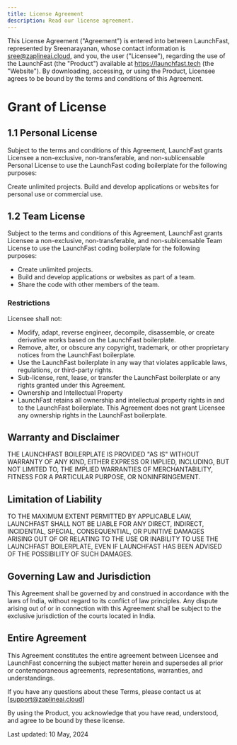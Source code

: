 ```yaml
---
title: License Agreement
description: Read our license agreement.
---
```


This License Agreement ("Agreement") is entered into between LaunchFast, represented by Sreenarayanan, whose contact information is sree@zaplineai.cloud, and you, the user ("Licensee"), regarding the use of the LaunchFast (the "Product") available at https://launchfast.tech (the "Website"). By downloading, accessing, or using the Product, Licensee agrees to be bound by the terms and conditions of this Agreement.


# Grant of License
## 1.1 Personal License

Subject to the terms and conditions of this Agreement, LaunchFast grants Licensee a non-exclusive, non-transferable, and non-sublicensable Personal License to use the LaunchFast coding boilerplate for the following purposes:

Create unlimited projects.
Build and develop applications or websites for personal use or commercial use.

## 1.2 Team License

Subject to the terms and conditions of this Agreement, LaunchFast grants Licensee a non-exclusive, non-transferable, and non-sublicensable Team License to use the LaunchFast coding boilerplate for the following purposes:

- Create unlimited projects.
- Build and develop applications or websites as part of a team.
- Share the code with other members of the team.

### Restrictions
Licensee shall not:

- Modify, adapt, reverse engineer, decompile, disassemble, or create derivative works based on the LaunchFast boilerplate.
- Remove, alter, or obscure any copyright, trademark, or other proprietary notices from the LaunchFast boilerplate.
- Use the LaunchFast boilerplate in any way that violates applicable laws, regulations, or third-party rights.
- Sub-license, rent, lease, or transfer the LaunchFast boilerplate or any rights granted under this Agreement.
- Ownership and Intellectual Property
- LaunchFast retains all ownership and intellectual property rights in and to the LaunchFast boilerplate. This Agreement does not grant Licensee any ownership rights in the LaunchFast boilerplate.

## Warranty and Disclaimer
THE LAUNCHFAST BOILERPLATE IS PROVIDED "AS IS" WITHOUT WARRANTY OF ANY KIND, EITHER EXPRESS OR IMPLIED, INCLUDING, BUT NOT LIMITED TO, THE IMPLIED WARRANTIES OF MERCHANTABILITY, FITNESS FOR A PARTICULAR PURPOSE, OR NONINFRINGEMENT.

## Limitation of Liability
TO THE MAXIMUM EXTENT PERMITTED BY APPLICABLE LAW, LAUNCHFAST SHALL NOT BE LIABLE FOR ANY DIRECT, INDIRECT, INCIDENTAL, SPECIAL, CONSEQUENTIAL, OR PUNITIVE DAMAGES ARISING OUT OF OR RELATING TO THE USE OR INABILITY TO USE THE LAUNCHFAST BOILERPLATE, EVEN IF LAUNCHFAST HAS BEEN ADVISED OF THE POSSIBILITY OF SUCH DAMAGES.

## Governing Law and Jurisdiction
This Agreement shall be governed by and construed in accordance with the laws of India, without regard to its conflict of law principles. Any dispute arising out of or in connection with this Agreement shall be subject to the exclusive jurisdiction of the courts located in India.

## Entire Agreement
This Agreement constitutes the entire agreement between Licensee and LaunchFast concerning the subject matter herein and supersedes all prior or contemporaneous agreements, representations, warranties, and understandings.

If you have any questions about these Terms, please contact us at [support@zaplineai.cloud]

By using the Product, you acknowledge that you have read, understood, and agree to be bound by these license.

Last updated: 10 May, 2024